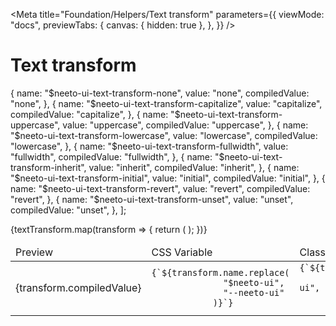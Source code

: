 
<Meta
  title="Foundation/Helpers/Text transform"
  parameters={{
    viewMode: "docs",
    previewTabs: {
      canvas: { hidden: true },
    },
  }}
/>

<style>
  {`
  .story-demo-table tr{
      background: transparent !important;
  }

  `}
</style>

# Text transform

  {
    name: "$neeto-ui-text-transform-none",
    value: "none",
    compiledValue: "none",
  },
  {
    name: "$neeto-ui-text-transform-capitalize",
    value: "capitalize",
    compiledValue: "capitalize",
  },
  {
    name: "$neeto-ui-text-transform-uppercase",
    value: "uppercase",
    compiledValue: "uppercase",
  },
  {
    name: "$neeto-ui-text-transform-lowercase",
    value: "lowercase",
    compiledValue: "lowercase",
  },
  {
    name: "$neeto-ui-text-transform-fullwidth",
    value: "fullwidth",
    compiledValue: "fullwidth",
  },
  {
    name: "$neeto-ui-text-transform-inherit",
    value: "inherit",
    compiledValue: "inherit",
  },
  {
    name: "$neeto-ui-text-transform-initial",
    value: "initial",
    compiledValue: "initial",
  },
  {
    name: "$neeto-ui-text-transform-revert",
    value: "revert",
    compiledValue: "revert",
  },
  {
    name: "$neeto-ui-text-transform-unset",
    value: "unset",
    compiledValue: "unset",
  },
];

<table className="table-auto">
  <thead>
    <tr>
      <td className="border p-2">Preview</td>
      <td className="border p-2">CSS Variable</td>
      <td className="border p-2">Class</td>
    </tr>
  </thead>
  <tbody>
    {textTransform.map(transform => {
      return (
        <tr key={transform.name}>
          <td className="neeto-ui-bg-gray-800 p-2">
            <div className="p-6">
              <div
                className={`neeto-ui-text-black neeto-ui-bg-white flex h-12 w-36 items-center justify-center rounded-sm ${transform.name.replace(
                  "$neeto-ui",
                  "neeto-ui"
                )}`}
              >
                {transform.compiledValue}
              </div>
            </div>
          </td>
          <td className="border p-2">
            <code>{`${transform.name.replace(
              "$neeto-ui",
              "--neeto-ui"
            )}`}</code>
          </td>
          <td className="border p-2">
            <div className="flex justify-between">
              <code>{`${transform.name.replace(
                "$neeto-ui",
                "neeto-ui"
              )}`}</code>
            </div>
          </td>
        </tr>
      );
    })}
  </tbody>
</table>
